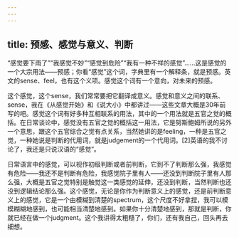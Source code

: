 ```yaml
---
---
---
```

title: 预感、感觉与意义、判断
---




“感觉要下雨了”“我感觉不妙”“感觉到危险”“我有一种不祥的感觉”……这是感觉的一个大宗用法——预感；你看“感觉”这个词，字典里有一个解释条，就是预感。英文的sense、feel，也有这个义项。感觉这个词有一个意向，对未来的预感。

这个感觉，这个sense，我们常常要把它翻译成意义。感觉和意义之间的联系、sense，我在《从感觉开始》和《说大小》中都讲过——这些文章大概是30年前写的吧。感觉这个词有好多种互相联系的用法，其中的一个用法就是五官之觉的概括。在日常谈论中，感觉没有五官之觉的概括这一用法，它是努斯鲍姆所说的另外一个意思，跟这个五官综合之觉有点关系，当然她讲的是feeling，一种是五官之觉，一种她说是判断的代用词，就是judgement的一个代用词。[2]英语的我不讨论了，我还是只说汉语的“感觉”。

日常语言中的感觉，可以视作初级判断或者前判断，它到不了判断那么强，我感觉有危险——我还不是判断有危险，我感觉院子里有人——还没到判断院子里有人那么强，大概是五官之觉特别是触觉这一类感觉的延伸，还没到判断，当然判断也还没到逻辑结论那么强。这个感觉，无论是你作为判断意义上的感觉，还是前判断意义上的感觉，它是一个由模糊到清楚的spectrum，这个尺度不好拿捏，我可以模模糊糊地感到，也可能相当清楚地感到。如果你十分清楚地感到，那就是判断，你就已经在做一个judgment。这个我讲得太粗糙了，你们，还有我自己，回头再去细想。